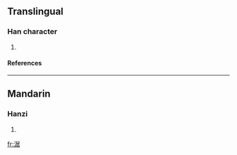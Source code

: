==Translingual==
===Han character===
{{Han char|rn=85|rad=水|as=08|sn=11|four=3716<sub>4</sub>|canj=水尸十口 (ESJR)}}
# {{defn|Han|sort=水08}}
====References====
{{Han ref|kx=0628.210|dkj=17603|hdz=31664.050|uh=6DBA|ud=28090|bh=D5FA|bd=54778}}

----
==Mandarin==
===Hanzi===
{{cmn-hanzi|pin=[[jū]] ([[ju1]])|wg=chü<sup>1</sup>}}
# {{defn|Mandarin}}

[[fr:涺]]